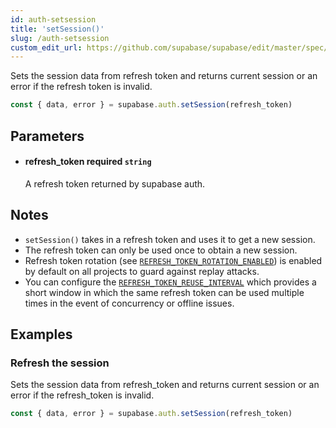 ```yaml
---
id: auth-setsession
title: 'setSession()'
slug: /auth-setsession
custom_edit_url: https://github.com/supabase/supabase/edit/master/spec/supabase_js_v2_legacy.yml
---
```



Sets the session data from refresh token and returns current session or an error if the refresh token is invalid.

```js
const { data, error } = supabase.auth.setSession(refresh_token)
```

## Parameters

<ul className="method-list-group">
  
<li className="method-list-item">
  <h4 className="method-list-item-label">
    <span className="method-list-item-label-name">
      refresh_token
    </span>
    <span className="method-list-item-label-badge required">
      required
    </span>
    <span className="method-list-item-validation">
      <code>string</code>
    </span>
  </h4>
  <div class="method-list-item-description">

A refresh token returned by supabase auth.

  </div>
  
</li>

</ul>

## Notes

- `setSession()` takes in a refresh token and uses it to get a new session.
- The refresh token can only be used once to obtain a new session.
- Refresh token rotation (see [`REFRESH_TOKEN_ROTATION_ENABLED`](https://supabase.com/docs/reference/auth/config#refresh_token_rotation_enabled)) is enabled by default on all projects to guard against replay attacks.
- You can configure the [`REFRESH_TOKEN_REUSE_INTERVAL`](https://supabase.com/docs/reference/auth/config#refresh_token_reuse_interval) which provides a short window in which the same refresh token can be used multiple times in the event of concurrency or offline issues.

## Examples

### Refresh the session

Sets the session data from refresh_token and returns current session or an error if the refresh_token is invalid.

```js
const { data, error } = supabase.auth.setSession(refresh_token)
```
